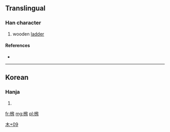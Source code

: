 ==Translingual==

===Han character===
{{Han char|rn=75|rad=木|as=09|sn=13|four=|canj=木弓人人 (DNOO)}}

# wooden [[ladder]]

====References====
* {{Han ref|kx=0542.191|dj=0930.210|hdz=21258.011|uh=698C|ud=27020}}

----

==Korean==

===Hanja===
{{ko-hanja|hangeul=[[비]]|eumhun=|rv=bi|mr=pi|y=pi}}

# {{defn|lang=ko|sort=木09}}

[[Category:Korean-only CJKV Characters|木+09]]

[[fr:榌]]
[[mg:榌]]
[[pl:榌]]